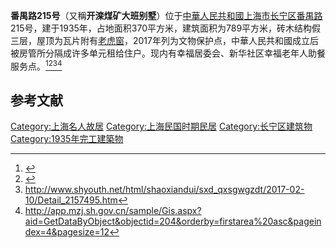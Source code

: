 '''番禺路215号'''（又稱'''开滦煤矿大班别墅'''）位于[[中華人民共和國|中華人民共和國]][[上海市|上海市]][[长宁区|长宁区]][[番禺路|番禺路]]215号，建于1935年，占地面积370平方米，建筑面积为789平方米，砖木结构假三层，屋顶为瓦片附有[[老虎窗|老虎窗]]，2017年列为文物保护点，中華人民共和國成立后被房管所分隔成许多单元租给住户。现内有幸福居委会、新华社区幸福老年人助餐服务点。<ref>{{cite book | author = [[顾惟颖|顾惟颖]] | title = 神秘的邬达克故居 | date =2013-11-22| publisher = 深圳特区报 | volume = B02 }}</ref><ref>{{cite web|url=https://m.sohu.com/n/493533197/?wscrid=95360_7|title=Word天！长宁一下新增了27处文物保护点！-旅游频道-手机搜狐|website=m.sohu.com}}</ref><ref>http://www.shyouth.net/html/shaoxiandui/sxd_qxsgwgzdt/2017-02-10/Detail_2157495.htm</ref><ref>http://app.mzj.sh.gov.cn/sample/Gis.aspx?aid=GetDataByObject&objectid=204&orderby=firstarea%20asc&pageindex=4&pagesize=12</ref>

==参考文献==
{{reflist}}

[[Category:上海名人故居|Category:上海名人故居]]
[[Category:上海民国时期民居|Category:上海民国时期民居]]
[[Category:长宁区建筑物|Category:长宁区建筑物]]
[[Category:1935年完工建築物|Category:1935年完工建築物]]